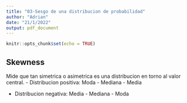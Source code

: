 ```yaml
---
title: "03-Sesgo de una distribucion de probabilidad"
author: "Adrian"
date: "21/1/2022"
output: pdf_document
---
```


```r
knitr::opts_chunk$set(echo = TRUE)
```

## Skewness
Mide que tan simetrica o asimetrica es una distribucion en torno al valor central.
- Distribucion positiva: Moda - Mediana - Media

- Distribucion negativa: Media - Mediana - Moda
